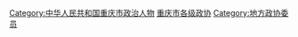 [[Category:中华人民共和国重庆市政治人物|Category:中华人民共和国重庆市政治人物]]
[[Category:重庆市各级政协|]]
[[Category:地方政协委员|Category:地方政协委员]]